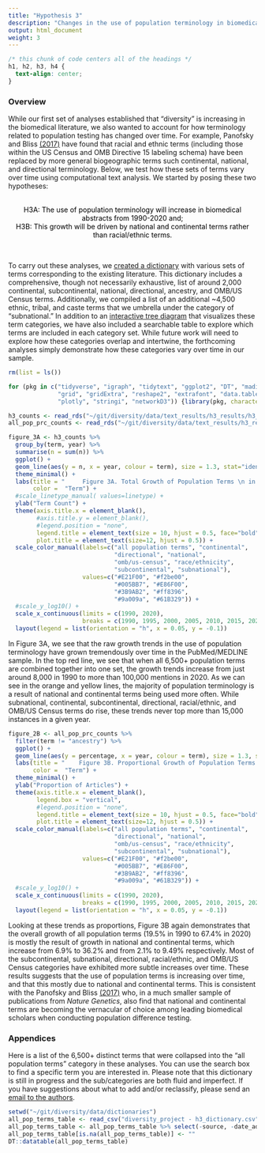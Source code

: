 ```yaml
---
title: "Hypothesis 3"
description: "Changes in the use of population terminology in biomedical abstracts from 1990-2020"
output: html_document
weight: 3
---
```


```css
/* this chunk of code centers all of the headings */
h1, h2, h3, h4 {
  text-align: center;
}
```

### Overview 

While our first set of analyses established that "diversity" is increasing in the biomedical literature, we also wanted to account for how terminology related to population testing has changed over time. For example, Panofsky and Bliss <ins>[(2017)](https://journals.sagepub.com/doi/abs/10.1177/0003122416685812?casa_token=ONTaswwjG9kAAAAA:zyJZCoDHuqmsuTVVUncKX8WqRWSDrhU_adG-ZzBawFV_mwVI6JgXNoLfdo0EAfNMuDmePVo8DteOJg)</ins> have found that racial and ethnic terms (including those within the US Census and OMB Directive 15 labeling schema) have been replaced by more general biogeographic terms such continental, national, and directional terminology. Below, we test how these sets of terms vary over time using computational text analysis. We started by posing these two hypotheses: 

<br>
<center>
<span style="color:black"> H3A: The use of population terminology will increase in biomedical abstracts from 1990-2020 and; <br> H3B: This growth will be driven by national and continental terms rather than racial/ethnic terms. </span>
</center>
<br>

To carry out these analyses, we <ins>[created a dictionary](/methods/)</ins> with various sets of terms corresponding to the existing literature. This dictionary includes a comprehensive, though not necessarily exhaustive, list of around 2,000 continental, subcontinental, national, directional, ancestry, and OMB/US Census terms. Additionally, we compiled a list of an additional ~4,500 ethnic, tribal, and caste terms that we umbrella under the category of "subnational." In addition to an <ins>[interactive tree diagram](/methods/)</ins> that visualizes these term categories, we have also included a searchable table to explore which terms are included in each category set. While future work will need to explore how these categories overlap and intertwine, the forthcoming analyses simply demonstrate how these categories vary over time in our sample. 

```r
rm(list = ls())

for (pkg in c("tidyverse", "igraph", "tidytext", "ggplot2", "DT", "maditr",
              "grid", "gridExtra", "reshape2", "extrafont", "data.table",
              "plotly", "stringi", "networkD3")) {library(pkg, character.only = TRUE)}

h3_counts <- read_rds("~/git/diversity/data/text_results/h3_results/h3_all_counts.rds")
all_pop_prc_counts <- read_rds("~/git/diversity/data/text_results/h3_results/h3_all_prcs.rds")

```

```r
figure_3A <- h3_counts %>% 
  group_by(term, year) %>% 
  summarise(n = sum(n)) %>% 
  ggplot() + 
  geom_line(aes(y = n, x = year, colour = term), size = 1.3, stat="identity") + 
  theme_minimal() +
  labs(title = "     Figure 3A. Total Growth of Population Terms \n in PubMed/MEDLINE Abstracts (1990-2020)",
       color =  "Term") + 
  #scale_linetype_manual( values=linetype) +
  ylab("Term Count") +
  theme(axis.title.x = element_blank(), 
        #axis.title.y = element_blank(), 
        #legend.position = "none",
        legend.title = element_text(size = 10, hjust = 0.5, face="bold"),
        plot.title = element_text(size=12, hjust = 0.5)) +
  scale_color_manual(labels=c("all population terms", "continental", 
                              "directional", "national", 
                              "omb/us-census", "race/ethnicity", 
                              "subcontinental", "subnational"),
                     values=c("#E21F00", "#f2be00",
                              "#005BB7", "#E86F00",
                              "#3B9AB2", "#ff8396", 
                              "#9a009a", "#61B329")) +
  #scale_y_log10() +
  scale_x_continuous(limits = c(1990, 2020),
                     breaks = c(1990, 1995, 2000, 2005, 2010, 2015, 2020)); ggplotly() %>% 
  layout(legend = list(orientation = "h", x = 0.05, y = -0.1))
```

In Figure 3A, we see that the raw growth trends in the use of population terminology have grown tremendously over time in the PubMed/MEDLINE sample. In the top red line, we see that when all 6,500+ population terms are combined together into one set, the growth trends increase from just around 8,000 in 1990 to more than 100,000 mentions in 2020. As we can see in the orange and yellow lines, the majority of population terminology is a result of national and continental terms being used more often. While subnational, continental, subcontinental, directional, racial/ethnic, and OMB/US Census terms do rise, these trends never top more than 15,000 instances in a given year. 

```r
figure_2B <- all_pop_prc_counts %>% 
  filter(term != "ancestry") %>%
  ggplot() + 
  geom_line(aes(y = percentage, x = year, colour = term), size = 1.3, stat="identity") +
  labs(title = "    Figure 3B. Proportional Growth of Population Terms \n in PubMed/MEDLINE Abstracts (1990-2020)",
       color =  "Term") + 
  theme_minimal() +
  ylab("Proportion of Articles") +
  theme(axis.title.x = element_blank(), 
        legend.box = "vertical", 
        #legend.position = "none",
        legend.title = element_text(size = 10, hjust = 0.5, face="bold"),
        plot.title = element_text(size=12, hjust = 0.5)) +
  scale_color_manual(labels=c("all population terms", "continental", 
                              "directional", "national", 
                              "omb/us-census", "race/ethnicity", 
                              "subcontinental", "subnational"),
                     values=c("#E21F00", "#f2be00",
                              "#005BB7", "#E86F00",
                              "#3B9AB2", "#ff8396", 
                              "#9a009a", "#61B329")) +
  #scale_y_log10() +
  scale_x_continuous(limits = c(1990, 2020),
                     breaks = c(1990, 1995, 2000, 2005, 2010, 2015, 2020)); ggplotly() %>% 
  layout(legend = list(orientation = "h", x = 0.05, y = -0.1))
```

Looking at these trends as proportions, Figure 3B again demonstrates that the overall growth of all population terms (19.5% in 1990 to 67.4% in 2020) is mostly the result of growth in national and continental terms, which increase from 6.9% to 36.2% and from 2.1% to 9.49% respectively. Most of the subcontinental, subnational, directional, racial/ethnic, and OMB/US Census categories have exhibited more subtle increases over time. These results suggests that the use of population terms is increasing over time, and that this mostly due to national and continental terms. This is consistent with the Panofsky and Bliss <ins>[(2017)](https://journals.sagepub.com/doi/abs/10.1177/0003122416685812?casa_token=ONTaswwjG9kAAAAA:zyJZCoDHuqmsuTVVUncKX8WqRWSDrhU_adG-ZzBawFV_mwVI6JgXNoLfdo0EAfNMuDmePVo8DteOJg)</ins> who, in a much smaller sample of publications from *Nature Genetics*, also find that national and continental terms are becoming the vernacular of choice among leading biomedical scholars when conducting population difference testing.

### Appendices 

Here is a list of the 6,500+ distinct terms that were collapsed into the "all population terms" category in these analyses. You can use the search box to find a specific term you are interested in. Please note that this dictionary is still in progress and the sub/categories are both fluid and imperfect. If you have suggestions about what to add and/or reclassify, please send an <ins>[email to the authors](brandonleekramer@gmail.com)</ins>.

```r
setwd("~/git/diversity/data/dictionaries")
all_pop_terms_table <- read_csv("diversity_project - h3_dictionary.csv")
all_pop_terms_table <- all_pop_terms_table %>% select(-source, -date_added, -subclass, -regional, -str_type)
all_pop_terms_table[is.na(all_pop_terms_table)] <- ""
DT::datatable(all_pop_terms_table)
```








